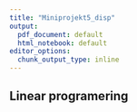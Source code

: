 ```yaml
---
title: "Miniprojekt5_disp"
output:
  pdf_document: default
  html_notebook: default
editor_options:
  chunk_output_type: inline
---
```



## Linear programering 

\begin{itemize}
  \item Kanonisk form:
  \begin{itemize}
    \item max $c_1x_1+\cdots+c_nx_n=c^Tx$
    \item Under betingerlserne.
    \item $\begin{bmatrix} a_{11}x_1+\cdots+a_{1n}x_n \leq b_1 \\ \vdots \\ a_{m1}x_1+\cdots + a_{mn}x_n \leq b_m \end{bmatrix}$ eller $Ax \leq b$.
    \item $x \geq 0$
    \item $x_i$ er varible. $c_i$ er koefficenterne. Som giver kriteriefunktionen
    \item $z=c_1x_1+\cdots + c_nx_n$ som skal maximeres
  \end{itemize}
  \item Standart form:
  \begin{itemize}
    \item max $c_1x_1+\cdots+c_nx_n=c^Tx$
    \item Under betingerlserne.
    \item $\begin{bmatrix} a_{11}x_1+\cdots+a_{1n}x_n = b_1 \\ \vdots \\ a_{m1}x_1+\cdots + a_{mn}x_n = b_m \end{bmatrix}$ eller $Ax = b$.
    \item $x \geq 0$
  \end{itemize}
  \item Et lineart programmerings problem på kanonisk form kan bringes på standard form, ved at nye variable.
  \item $x_{n+1},\ldots,  x_{m+n}$, en for hver bibetingelse. 
  \item max $c_1x_1+\cdots+c_nx_n=\bar{c}^T\bar{x}$
  \item Under betingerlserne.
  \item $\begin{bmatrix} a_{11}x_1+\cdots+a_{1n}x_n+x_{n+1} \leq b_1 \\ \vdots \\ a_{m1}x_1+\cdots + a_{mn}x_n+x_{n+m} \leq b_m \end{bmatrix}$ eller $\bar{A}\bar{x} \leq b$.
  \item $\bar{x} \geq 0$
  \item hvor $\bar{A}=\begin{bmatrix} A, I \end{bmatrix}$
  \item $\bar{c}=\begin{bmatrix} c \\ 0 \end{bmatrix}$
  \item Simplex:
  \begin{itemize}
    \item Linear programmeringsproblem på standart form.
    \item $\forall b_i \geq0$
    \item $m \leq n$
    \item Fremgangsmetode: 
    \begin{itemize}
      \item Opstil matrix $\begin{bmatrix} c & 0^T & 0 \\ A & I & b \end{bmatrix}$, for $2n$ variable
      \item Opstil matrix $\begin{bmatrix} c  & 0 \\ A & b \end{bmatrix}$, for $n$ variable
      \item Trin 1: Tjek hvilken indgang i $c$ som har den højeste værdi. Dette er den første søjle vi indrager i vores basis.
      \item Trin 2: Tjek forholdet mellem $b_i/A_{ij}, \quad \forall i$. Det $i$ som giver det laveste tal, definerer hvilken række der skal pivoteres i. 
      \item Hvis der stadig er positive tal i $c$, gå tilbage til trin 1. Ellers er problemet løst.
      \item Nu er der dannet en basis. Værdierne for $x_1,\ldots, x_n$ kan nu aflæses. Dette gøres ved at tjekke pivo
    \end{itemize}
  \end{itemize}
\end{itemize}